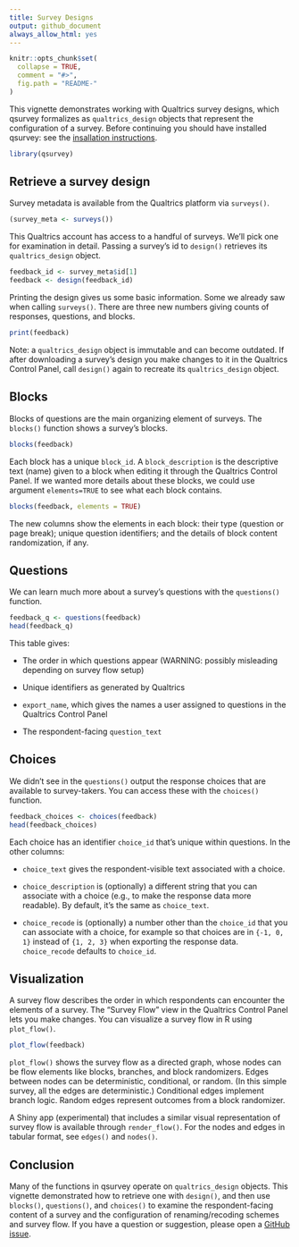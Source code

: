 ```yaml
---
title: Survey Designs
output: github_document
always_allow_html: yes
---
```


```r
knitr::opts_chunk$set(
  collapse = TRUE,
  comment = "#>",
  fig.path = "README-"
)
```

This vignette demonstrates working with Qualtrics survey designs, which qsurvey
formalizes as `qualtrics_design` objects that represent the configuration of a
survey. Before continuing you should have installed qsurvey: see the
[insallation instructions](http://jdunham.io/qsurvey/).

```r
library(qsurvey)
```

## Retrieve a survey design

Survey metadata is available from the Qualtrics platform via `surveys()`.

```r
(survey_meta <- surveys())
```

This Qualtrics account has access to a handful of surveys. We'll pick one for
examination in detail. Passing a survey's id to `design()` retrieves its
`qualtrics_design` object.

```r
feedback_id <- survey_meta$id[1]
feedback <- design(feedback_id)
```

Printing the design gives us some basic information. Some we already saw when
calling `surveys()`. There are three new numbers giving counts of responses,
questions, and blocks.

```r
print(feedback)
```

Note: a `qualtrics_design` object is immutable and can become outdated. If after
downloading a survey's design you make changes to it in the Qualtrics Control
Panel, call `design()` again to recreate its `qualtrics_design` object.


## Blocks

Blocks of questions are the main organizing element of surveys. The `blocks()`
function shows a survey's blocks. 

```r
blocks(feedback)
```

Each block has a unique `block_id`. A `block_description` is the descriptive
text (name) given to a block when editing it through the Qualtrics Control
Panel. If we wanted more details about these blocks, we could use argument
`elements=TRUE` to see what each block contains.

```r
blocks(feedback, elements = TRUE)
```

The new columns show the elements in each block: their type (question or page
break); unique question identifiers; and the details of block content
randomization, if any.


## Questions

We can learn much more about a survey's questions with the `questions()`
function.

```r
feedback_q <- questions(feedback)
head(feedback_q)
```

This table gives:

* The order in which questions appear (WARNING: possibly misleading depending on
  survey flow setup)

* Unique identifiers as generated by Qualtrics

* `export_name`, which gives the names a user assigned to questions in the
  Qualtrics Control Panel

* The respondent-facing `question_text` 


## Choices

We didn't see in the `questions()` output the response choices that are
available to survey-takers. You can access these with the `choices()` function.

```r
feedback_choices <- choices(feedback)
head(feedback_choices)
```

Each choice has an identifier `choice_id` that's unique within questions. In the
other columns:

* `choice_text` gives the respondent-visible text associated with a choice.

* `choice_description` is (optionally) a different string that you can associate
  with a choice (e.g., to make the response data more readable). By default,
  it's the same as `choice_text`.

* `choice_recode` is (optionally) a number other than the `choice_id` that you
  can associate with a choice, for example so that choices are in `{-1, 0, 1}`
  instead of `{1, 2, 3}` when exporting the response data. `choice_recode`
  defaults to `choice_id`.


## Visualization

A survey flow describes the order in which respondents can encounter the
elements of a survey. The "Survey Flow" view in the Qualtrics Control Panel lets
you make changes. You can visualize a survey flow in R using `plot_flow()`.
 
```r
plot_flow(feedback)
```

`plot_flow()` shows the survey flow as a directed graph, whose nodes can be flow
elements like blocks, branches, and block randomizers. Edges between nodes can
be deterministic, conditional, or random. (In this simple survey, all the edges
are deterministic.) Conditional edges implement branch logic. Random edges
represent outcomes from a block randomizer.

A Shiny app (experimental) that includes a similar visual representation of
survey flow is available through `render_flow()`. For the nodes and edges in
tabular format, see `edges()` and `nodes()`.


## Conclusion

Many of the functions in qsurvey operate on `qualtrics_design` objects. This
vignette demonstrated how to retrieve one with `design()`, and then use
`blocks()`, `questions()`, and `choices()` to examine the respondent-facing
content of a survey and the configuration of renaming/recoding schemes and
survey flow. If you have a question or suggestion, please open a [GitHub
issue](https://github.com/jamesdunham/qsurvey/issues).
